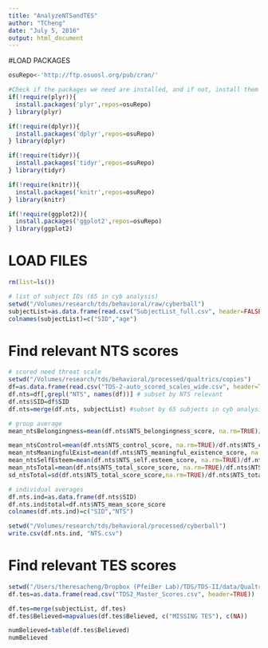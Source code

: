 ```yaml
---
title: "AnalyzeNTSandTES"
author: "TCheng"
date: "July 5, 2016"
output: html_document
---
```


#LOAD PACKAGES
```r
osuRepo<-'http://ftp.osuosl.org/pub/cran/'

#Check if the packages we need are installed, and if not, install them
if(!require(plyr)){
  install.packages('plyr',repos=osuRepo)
} library(plyr)

if(!require(dplyr)){
  install.packages('dplyr',repos=osuRepo)
} library(dplyr)

if(!require(tidyr)){
  install.packages('tidyr',repos=osuRepo)
} library(tidyr)

if(!require(knitr)){
  install.packages('knitr',repos=osuRepo)
} library(knitr)

if(!require(ggplot2)){
  install.packages('ggplot2',repos=osuRepo)
} library(ggplot2)
```

# LOAD FILES
```r
rm(list=ls())

# list of subject IDs (65 in cyb analysis)
setwd("/Volumes/research/tds/behavioral/raw/cyberball")
subjectList=as.data.frame(read.csv("SubjectList_full.csv", header=FALSE))
colnames(subjectList)=c("SID","age")
```

# Find relevant NTS scores
```r
# scored need threat scale
setwd("/Volumes/research/tds/behavioral/processed/qualtrics/copies")
df=as.data.frame(read.csv("TDS-2-auto_scored_scales_wide.csv", header=TRUE)) # input all scored data
df.nts=df[,grepl("NTS", names(df))] # subset by NTS relevant
df.nts$SID=df$SID
df.nts=merge(df.nts, subjectList) #subset by 65 subjects in cyb analysis

# group average
mean_ntsBelongingness=mean(df.nts$NTS_belongingness_score, na.rm=TRUE)/df.nts$NTS_belongingness_n_items[1]

mean_ntsControl=mean(df.nts$NTS_control_score, na.rm=TRUE)/df.nts$NTS_control_n_items[1]
mean_ntsMeaningfulExist=mean(df.nts$NTS_meaningful_existence_score, na.rm=TRUE)/df.nts$NTS_meaningful_existence_n_items[1]
mean_ntsSelfEsteem=mean(df.nts$NTS_self.esteem_score, na.rm=TRUE)/df.nts$NTS_self.esteem_n_items[1]
mean_ntsTotal=mean(df.nts$NTS_total_score_score, na.rm=TRUE)/df.nts$NTS_total_score_n_items[1]
sd_ntsTotal=sd(df.nts$NTS_total_score_score,na.rm=TRUE)/df.nts$NTS_total_score_n_items[1]

# individual averages
df.nts.ind=as.data.frame(df.nts$SID)
df.nts.ind$total=df.nts$NTS_mean_score_score
colnames(df.nts.ind)=c("SID","NTS")

setwd("/Volumes/research/tds/behavioral/processed/cyberball")
write.csv(df.nts.ind, "NTS.csv")

```

# Find relevant TES scores
```r
setwd("/Users/theresacheng/Dropbox (PfeiBer Lab)/TDS/TDS-II/data/Qualtrics/Scored_Qualtrics/TDS2_Master")
df.tes=as.data.frame(read.csv("TDS2_Master_Scores.csv", header=TRUE)) 

df.tes=merge(subjectList, df.tes)
df.tes$Believed=mapvalues(df.tes$Believed, c("MISSING TES"), c(NA))

numBelieved=table(df.tes$Believed)
numBelieved

```
